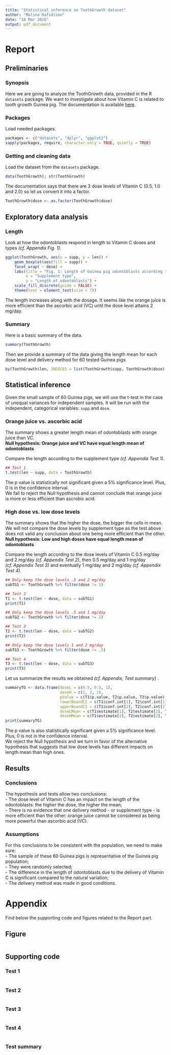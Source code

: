 ```yaml
---
title: "Statistical inference on ToothGrowth dataset"
author: "Molina Rafidison"
date: "10 Mar 2016"
output: pdf_document
---
```


# Report

## Preliminaries

### Synopsis

Here we are going to analyze the ToothGrowth data, provided in the R `datasets` package. We want to investigate about how Vitamin C is related to tooth growth Guinea pig. The documentation is available [here](https://stat.ethz.ch/R-manual/R-devel/library/datasets/html/ToothGrowth.html).

### Packages

Load needed packages.

```r
packages <- c("datasets", "dplyr", "ggplot2")
sapply(packages, require, character.only = TRUE, quietly = TRUE)
```

### Getting and cleaning data

Load the dataset from the `datasets` package.

```r
data(ToothGrowth); str(ToothGrowth)
```

The documentation says that there are 3 dose levels of Vitamin C (0.5, 1.0 and 2.0) so let us convert it into a factor.

```r
ToothGrowth$dose <- as.factor(ToothGrowth$dose)
```

## Exploratory data analysis

### Length

Look at how the odontoblasts respond in length to Vitamin C doses and types *(cf. Appendix Fig. 1)*.

```r
ggplot(ToothGrowth, aes(x = supp, y = len)) +
    geom_boxplot(aes(fill = supp)) +
    facet_wrap( ~ dose) +
    labs(title = "Fig. 1: Length of Guinea pig odontoblasts according to Vitamin C",
         x = "Supplement type",
         y = "Length of odontoblasts") +
    scale_fill_discrete(guide = FALSE) +
    theme(text = element_text(size = 7))
```

The length increases along with the dosage. It seems like the orange juice is more efficient than the ascorbic acid (VC) until the dose level attains 2 mg/day.

### Summary

Here is a basic summary of the data.

```r
summary(ToothGrowth)
```

Then we provide a summary of the data giving the length mean for each dose level and delivery method for 60 tested Guinea pigs.

```r
by(ToothGrowth$len, INDICES = list(ToothGrowth$supp, ToothGrowth$dose), summary)
```

## Statistical inference

Given the small sample of 60 Guinea pigs, we will use the t-test in the case of unequal variances for independent samples. It will be run with the independent, categorical variables: `supp` and `dose`.

### Orange juice vs. ascorbic acid

The summary shows a greater length mean of odontoblasts with orange juice than VC.  
**Null hypothesis: Orange juice and VC have equal length mean of odontoblasts**  
  
Compare the length according to the supplement type *(cf. Appendix Test 1)*.

```r
## Test 1
t.test(len ~ supp, data = ToothGrowth)
```

The p value is statistically not significant given a 5% significance level. Plus, 0 is in the confidence interval.  
We fail to reject the Null hypothesis and cannot conclude that orange juice is more or less efficient than ascrobic acid.

### High dose vs. low dose levels

The summary shows that the higher the dose, the bigger the cells in mean. We will not compare the dose levels by supplement type as the test above does not valid any conclusion about one being more efficient than the other.  
**Null hypothesis: Low and high doses have equal length mean of odontoblasts**  
  
Compare the length according to the dose levels of Vitamin C 0.5 mg/day and 2 mg/day *(cf. Appendix Test 2)*, then 0.5 mg/day and 1 mg/day *(cf. Appendix Test 3)* and eventually 1 mg/day and 2 mg/day *(cf. Appendix Test 4)*.

```r
## Only keep the dose levels .5 and 2 mg/day
subTG1 <- ToothGrowth %>% filter(dose != 1)

## Test 2
T1 <- t.test(len ~ dose, data = subTG1)
print(T1)
```

```r
## Only keep the dose levels .5 and 1 mg/day
subTG2 <- ToothGrowth %>% filter(dose != 2)

## Test 3
T2 <- t.test(len ~ dose, data = subTG2)
print(T2)
```

```r
## Only keep the dose levels 1 and 2 mg/day
subTG3 <- ToothGrowth %>% filter(dose != .5)

## Test 4
T3 <- t.test(len ~ dose, data = subTG3)
print(T3)
```

Let us summarize the results we obtained *(cf. Appendix, Test summary)* .

```r
summaryTG <- data.frame(doseL = c(0.5, 0.5, 1), 
                        doseH = c(1, 2, 2),
                        pValue = c(T1$p.value, T2$p.value, T3$p.value),
                        lowerBoundCI = c(T1$conf.int[1], T2$conf.int[1], T3$conf.int[1]),
                        upperBoundCI = c(T1$conf.int[2], T2$conf.int[2], T3$conf.int[2]),
                        doseLMean = c(T1$estimate[1], T2$estimate[1], T3$estimate[1]),
                        doseHMean = c(T1$estimate[2], T2$estimate[2], T3$estimate[2]))
print(summaryTG)
```

The p value is also statistically significant given a 5% significance level. Plus, 0 is not in the confidence interval.   
We reject the Null hypothesis and we turn in favor of the alternative hypothesis that suggests that low dose levels has different impacts on length mean than high ones.

## Results

### Conclusions

The hypothesis and tests allow two conclusions:  
- The dose level of Vitamin C has an impact on the length of the odontoblasts: the higher the dose, the higher the mean;  
- There is no evidence that one delivery method - or supplement type - is more efficient than the other: orange juice cannot be considered as being more powerful than ascorbic acid (VC).  

### Assumptions

For this conclusions to be consistent with the population, we need to make sure:  
- The sample of these 60 Guinea pigs is representative of the Guinea pig population;  
- They were randomly selected;  
- The difference in the length of odontoblasts due to the delivery of Vitamin C is significant compared to the natural variation;  
- The delivery method was made in good conditions.  

\pagebreak
  
# Appendix

Find below the supporting code and figures related to the Report part.

## Figure

```r
```

## Supporting code

### Test 1

```r
```

### Test 2

```r
```

### Test 3

```r
```

### Test 4

```r
```

### Test summary

```r
```
